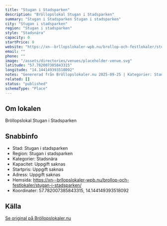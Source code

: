 ```yaml
---
title: "Stugan i Stadsparken"
description: "Bröllopslokal Stugan i Stadsparken"
summary: "Stugan i Stadsparken Stugan i stadsparken"
city: "Stugan i stadsparken"
region: "Stugan i stadsparken"
style: "Stadsnära"
capacity: 0
startPrice: 0
website: "https://xn--brllopslokaler-wpb.nu/brollop-och-festlokaler/stugan-i-stadsparken/"
email: ""
phone: ""
image: "/assets/directories/venues/placeholder-venue.svg"
latitude: "57.782007385843315"
longitude: "14.144149393518092"
notes: "Genererad från Bröllopslokaler.nu 2025-09-25 | Kategorier: Stadsnära"
related: []
status: "published"
schemaType: "Place"
---
```


## Om lokalen

Bröllopslokal Stugan i Stadsparken

## Snabbinfo

- Stad: Stugan i stadsparken
- Region: Stugan i stadsparken
- Kategorier: Stadsnära
- Kapacitet: Uppgift saknas
- Startpris: Uppgift saknas
- Adress: Uppgift saknas
- Hemsida: https://xn--brllopslokaler-wpb.nu/brollop-och-festlokaler/stugan-i-stadsparken/
- Koordinater: 57.782007385843315, 14.144149393518092

## Källa

[Se original på Bröllopslokaler.nu](https://xn--brllopslokaler-wpb.nu/brollop-och-festlokaler/stugan-i-stadsparken/)
